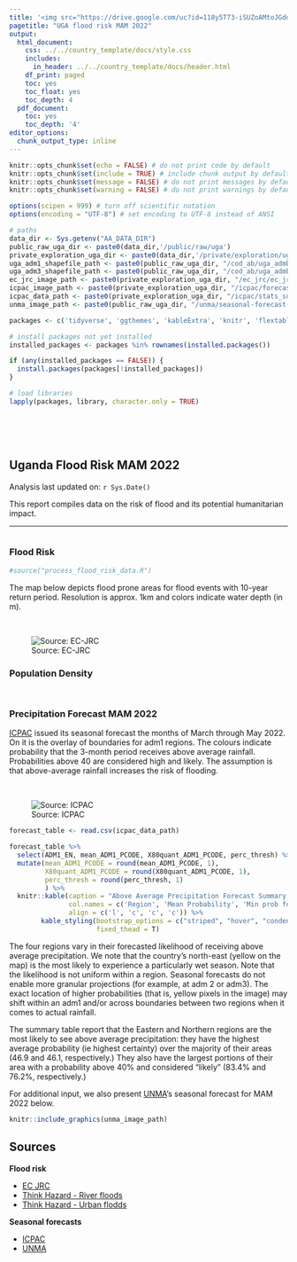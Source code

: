 ```yaml
---
title: '<img src="https://drive.google.com/uc?id=118y5T73-iSUZoAMtoJGddxq9QzD_GDKX" style="height:40px;float:left; margin:10px" /><img src="https://drive.google.com/uc?id=1fHQUzF3ZjaoHj9KQ33-94dK_X1hcmjzW" style="height:50px;float:left; margin:10px" />'
pagetitle: "UGA flood risk MAM 2022" 
output:
  html_document:
    css: ../../country_template/docs/style.css
    includes:
      in_header: ../../country_template/docs/header.html
    df_print: paged
    toc: yes
    toc_float: yes
    toc_depth: 4
  pdf_document:
    toc: yes
    toc_depth: '4'
editor_options:
  chunk_output_type: inline
---
```


```r
knitr::opts_chunk$set(echo = FALSE) # do not print code by default
knitr::opts_chunk$set(include = TRUE) # include chunk output by default
knitr::opts_chunk$set(message = FALSE) # do not print messages by default
knitr::opts_chunk$set(warning = FALSE) # do not print warnings by default

options(scipen = 999) # turn off scientific notation
options(encoding = "UTF-8") # set encoding to UTF-8 instead of ANSI

# paths
data_dir <- Sys.getenv("AA_DATA_DIR") 
public_raw_uga_dir <- paste0(data_dir,'/public/raw/uga')
private_exploration_uga_dir <- paste0(data_dir,'/private/exploration/uga')
uga_adm1_shapefile_path <- paste0(public_raw_uga_dir, "/cod_ab/uga_admbnda_ubos_20200824_shp/uga_admbnda_adm1_ubos_20200824.shp")
uga_adm3_shapefile_path <- paste0(public_raw_uga_dir, "/cod_ab/uga_admbnda_ubos_20200824_shp/uga_admbnda_adm3_ubos_20200824.shp")
ec_jrc_image_path <- paste0(private_exploration_uga_dir, "/ec_jrc/ec_jrc_uga_flood_risk_adm3_20220302.png")
icpac_image_path <- paste0(private_exploration_uga_dir, "/icpac/forecast_adm1_overlay_20220301.png")
icpac_data_path <- paste0(private_exploration_uga_dir, "/icpac/stats_summary_20220301.csv")
unma_image_path <- paste0(public_raw_uga_dir, "/unma/seasonal-forecast-mam2022.gif")
```

```r
packages <- c('tidyverse', 'ggthemes', 'kableExtra', 'knitr', 'flextable')

# install packages not yet installed
installed_packages <- packages %in% rownames(installed.packages())

if (any(installed_packages == FALSE)) {
  install.packages(packages[!installed_packages])
}

# load libraries 
lapply(packages, library, character.only = TRUE)

```


<br>
<br>
<br>

## Uganda Flood Risk MAM 2022
Analysis last updated on: `r Sys.Date()`

This report compiles data on the risk of flood and its potential humanitarian impact.

***

```r

```

### Flood Risk

```r
#source("process_flood_risk_data.R")

```
The map below depicts flood prone areas for flood events with 10-year return period. Resolution is approx. 1km and colors indicate water depth (in m). 

&nbsp;

![Source: EC-JRC](`r ec_jrc_image_path`)

### Population Density

```r


```


```r

```

### Precipitation Forecast MAM 2022

[ICPAC](https://www.icpac.net/seasonal-forecast/) issued its seasonal forecast the months of March through May 2022. On it is the overlay of boundaries for adm1 regions. The colours indicate probability that the 3-month period receives above average rainfall. Probabilities above 40 are considered high and likely. The assumption is that above-average rainfall increases the risk of flooding.

&nbsp;

![Source: ICPAC](`r icpac_image_path`)

```r

forecast_table <- read.csv(icpac_data_path)

forecast_table %>%
  select(ADM1_EN, mean_ADM1_PCODE, X80quant_ADM1_PCODE, perc_thresh) %>%
  mutate(mean_ADM1_PCODE = round(mean_ADM1_PCODE, 1),
         X80quant_ADM1_PCODE = round(X80quant_ADM1_PCODE, 1),
         perc_thresh = round(perc_thresh, 1)
         ) %>%
  knitr::kable(caption = "Above Average Precipitation Forecast Summary per Adm1",
               col.names = c('Region', 'Mean Probability', 'Min prob for 80% of area', 'Perc of area with at least 40% prob'),
               align = c('l', 'c', 'c', 'c')) %>%
        kable_styling(bootstrap_options = c("striped", "hover", "condensed", "responsive"),
                      fixed_thead = T) 

```

The four regions vary in their forecasted likelihood of receiving above average precipitation. We note that the country's north-east (yellow on the map) is the most likely to experience a particularly wet season. Note that the likelihood is not uniform within a region. Seasonal forecasts do not enable more granular projections (for example, at adm 2 or adm3). The exact location of higher probabilities (that is, yellow pixels in the image) may shift within an adm1 and/or across boundaries between two regions when it comes to actual rainfall.

The summary table report that the Eastern and Northern regions are the most likely to see above average precipitation: they have the highest average probability (ie highest certainty) over the majority of their areas (46.9 and 46.1, respectively.) They also have the largest portions of their area with a probability above 40% and considered "likely" (83.4% and 76.2%, respectively.)

For additional input, we also present [UNMA](https://www.unma.go.ug/download/mam2022-seasonal-rainfall-outlook/?wpdmdl=1059)'s seasonal forecast for MAM 2022 below.

```r
knitr::include_graphics(unma_image_path)
```

## Sources

**Flood risk**

* [EC JRC](https://data.jrc.ec.europa.eu/dataset/jrc-floods-floodmapgl_rp10y-tif)
* [Think Hazard - River floods](https://thinkhazard.org/en/report/253-uganda/FL)
* [Think Hazard - Urban flodds](https://thinkhazard.org/en/report/253-uganda/UF)

**Seasonal forecasts**

* [ICPAC](https://www.icpac.net/seasonal-forecast/)
* [UNMA](https://www.unma.go.ug/download/mam2022-seasonal-rainfall-outlook/?wpdmdl=1059)
